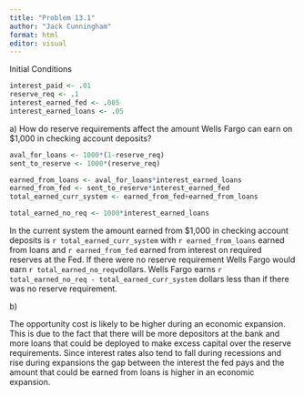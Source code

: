 ```yaml
---
title: "Problem 13.1"
author: "Jack Cunningham"
format: html
editor: visual
---
```


Initial Conditions

```r
interest_paid <- .01
reserve_req <- .1
interest_earned_fed <- .005
interest_earned_loans <- .05
```

a\) How do reserve requirements affect the amount Wells Fargo can earn on \$1,000 in checking account deposits?

```r
aval_for_loans <- 1000*(1-reserve_req)
sent_to_reserve <- 1000*(reserve_req)

earned_from_loans <- aval_for_loans*interest_earned_loans
earned_from_fed <- sent_to_reserve*interest_earned_fed
total_earned_curr_system <- earned_from_fed+earned_from_loans

total_earned_no_req <- 1000*interest_earned_loans
```

In the current system the amount earned from \$1,000 in checking account deposits is `r total_earned_curr_system` with `r earned_from_loans` earned from loans and `r earned_from_fed` earned from interest on required reserves at the Fed. If there were no reserve requirement Wells Fargo would earn `r total_earned_no_reqv`dollars. Wells Fargo earns `r total_earned_no_req - total_earned_curr_system` dollars less than if there was no reserve requirement.

b\)

The opportunity cost is likely to be higher during an economic expansion. This is due to the fact that there will be more depositors at the bank and more loans that could be deployed to make excess capital over the reserve requirements. Since interest rates also tend to fall during recessions and rise during expansions the gap between the interest the fed pays and the amount that could be earned from loans is higher in an economic expansion.
